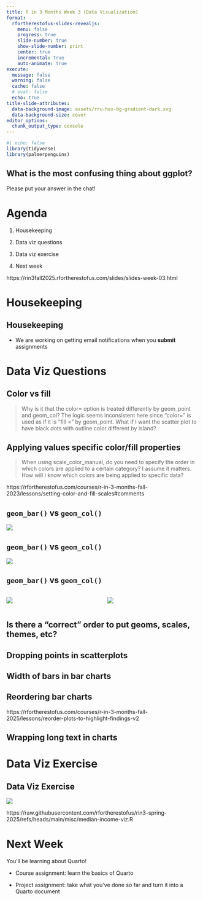 ```yaml
---
title: R in 3 Months Week 3 (Data Visualization)
format:
  rfortherestofus-slides-revealjs:
    menu: false
    progress: true
    slide-number: true
    show-slide-number: print
    center: true
    incremental: true
    auto-animate: true
execute: 
  message: false
  warning: false
  cache: false
  # eval: false
  echo: true
title-slide-attributes:
  data-background-image: assets/rru-hex-bg-gradient-dark.svg
  data-background-size: cover
editor_options: 
  chunk_output_type: console
---
```


```r
#| echo: false
library(tidyverse)
library(palmerpenguins)
```

## What is the most confusing thing about ggplot?

Please put your answer in the chat!

# Agenda

1. Housekeeping

1. Data viz questions

1. Data viz exercise

1. Next week


::: {.notes}
https://rin3fall2025.rfortherestofus.com/slides/slides-week-03.html
:::

# Housekeeping {.inverse}

## Housekeeping

- We are working on getting email notifications when you **submit** assignments

# Data Viz Questions {.inverse}

## Color vs fill

> Why is it that the color= option is treated differently by geom_point and geom_col? The logic seems inconsistent here since "color=" is used as if it is "fill =" by geom_point. What if I want the scatter plot to have black dots with outline color different by island?

## Applying values specific color/fill properties

> When using scale_color_manual, do you need to specify the order in which colors are applied to a certain category? I assume it matters. How will I know which colors are being applied to specific data?

::: {.notes}
https://rfortherestofus.com/courses/r-in-3-months-fall-2023/lessons/setting-color-and-fill-scales#comments
:::

## `geom_bar()` vs `geom_col()`

![](assets/geom-bar-col-question-part-1.png)

## `geom_bar()` vs `geom_col()`

![](assets/geom-bar-col-question-part-2.png)

## `geom_bar()` vs `geom_col()`

:::: {.columns}

::: {.column width="50%"}
![](assets/geom-bar-col-question-part-1.png)
:::

::: {.column width="50%"}
![](assets/geom-bar-col-question-part-2.png)
:::

::::

## Is there a "correct" order to put geoms, scales, themes, etc?

## Dropping points in scatterplots

## Width of bars in bar charts

## Reordering bar charts

::: {.notes}
https://rfortherestofus.com/courses/r-in-3-months-fall-2025/lessons/reorder-plots-to-highlight-findings-v2
:::

## Wrapping long text in charts

# Data Viz Exercise {.inverse}

## Data Viz Exercise

![](assets/median-income-example.png)

::: notes
https://raw.githubusercontent.com/rfortherestofus/rin3-spring-2025/refs/heads/main/misc/median-income-viz.R
:::

# Next Week

You'll be learning about Quarto!

- Course assignment: learn the basics of Quarto

- Project assignment: take what you've done so far and turn it into a Quarto document
